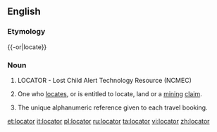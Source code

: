 {{rfc|If “LOCATOR” meets [[WT:CFI]], it belongs at “LOCATOR”.}}
==English==
{{wikipedia|dab=locator}}
===Etymology===
{{-or|locate}}

===Noun===
{{en-noun}}

#LOCATOR - Lost Child Alert Technology Resource (NCMEC)
#{{US}} One who [[locate]]s, or is entitled to locate, land or a [[mining]] [[claim]].
# {{context|travel industry}} The unique alphanumeric reference given to each travel booking.

[[et:locator]]
[[it:locator]]
[[pl:locator]]
[[ru:locator]]
[[ta:locator]]
[[vi:locator]]
[[zh:locator]]